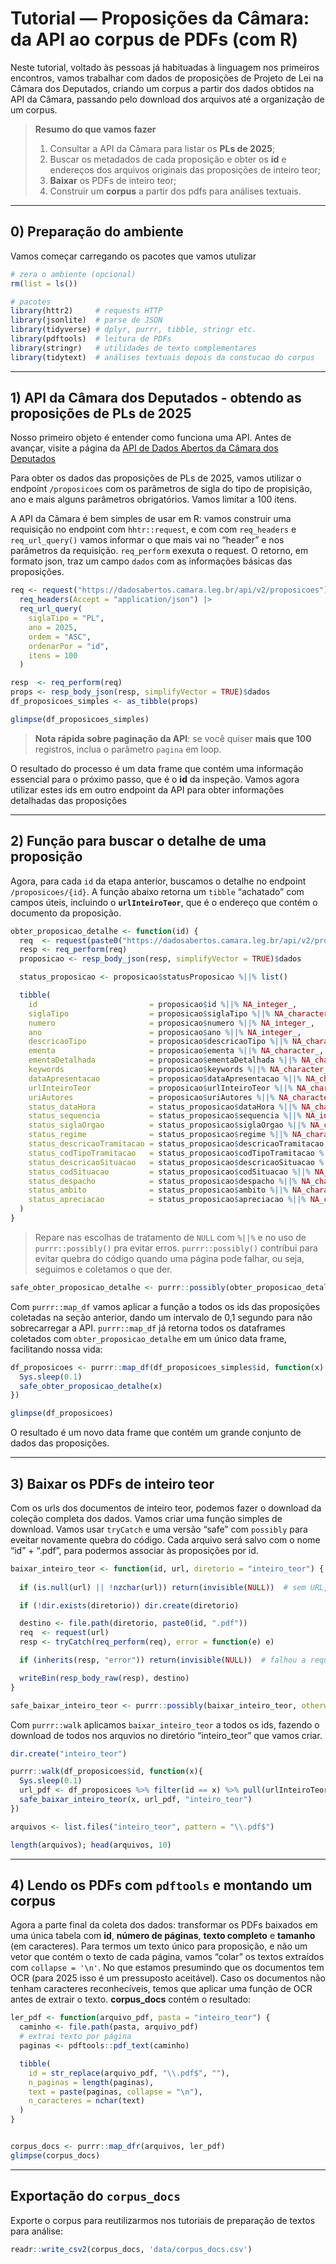 # Tutorial — Proposições da Câmara: da API ao corpus de PDFs (com R)

Neste tutorial, voltado às pessoas já habituadas à linguagem nos primeiros encontros, vamos trabalhar com dados de proposições de Projeto de Lei na Câmara dos Deputados, criando um corpus a partir dos dados obtidos na API da Câmara, passando pelo download dos arquivos até a organização de um corpus.

> **Resumo do que vamos fazer**
>
> 1. Consultar a API da Câmara para listar os **PLs de 2025**;
> 2. Buscar os metadados de cada proposição e obter os **id** e endereços dos arquivos originais das proposições de inteiro teor;
> 3. **Baixar** os PDFs de inteiro teor;
> 4. Construir um **corpus** a partir dos pdfs para análises textuais.

---

## 0) Preparação do ambiente

Vamos começar carregando os pacotes que vamos utulizar

```r
# zera o ambiente (opcional)
rm(list = ls())

# pacotes
library(httr2)     # requests HTTP
library(jsonlite)  # parse de JSON
library(tidyverse) # dplyr, purrr, tibble, stringr etc.
library(pdftools)  # leitura de PDFs
library(stringr)   # utilidades de texto complementares
library(tidytext)  # análises textuais depois da constucao do corpus
```

---

## 1) API da Câmara dos Deputados - obtendo as proposições de PLs de 2025

Nosso primeiro objeto é entender como funciona uma API. Antes de avançar, visite a página da [API de Dados Abertos da Câmara dos Deputados](https://dadosabertos.camara.leg.br/swagger/api.html)

Para obter os dados das proposições de PLs de 2025, vamos utilizar o endpoint `/proposicoes` com os parâmetros de sigla do tipo de propisição, ano e mais alguns parâmetros obrigatórios. Vamos limitar a 100 itens.

A API da Câmara é bem simples de usar em R: vamos construir uma requisição no endpoint com `hhtr::request`, e com com `req_headers` e `req_url_query()` vamos informar o que mais vai no "header" e nos parâmetros da requisição. `req_perform` exexuta o request. O retorno, em formato json, traz um campo `dados` com as informações básicas das proposições.
```r
req <- request("https://dadosabertos.camara.leg.br/api/v2/proposicoes") |>
  req_headers(Accept = "application/json") |>
  req_url_query(
    siglaTipo = "PL",
    ano = 2025,
    ordem = "ASC",
    ordenarPor = "id",
    itens = 100
  )

resp  <- req_perform(req)
props <- resp_body_json(resp, simplifyVector = TRUE)$dados
df_proposicoes_simples <- as_tibble(props)

glimpse(df_proposicoes_simples)
```

> **Nota rápida sobre paginação da API**: se você quiser **mais que 100** registros, inclua o parâmetro `pagina` em loop. 

O resultado do processo é um data frame que contém uma informação essencial para o próximo passo, que é o **id** da inspeção. Vamos agora utilizar estes ids em outro endpoint da API para obter informações detalhadas das proposições

---

## 2) Função para buscar o **detalhe** de uma proposição

Agora, para cada `id` da etapa anterior, buscamos o detalhe no endpoint `/proposicoes/{id}`. A função abaixo retorna um `tibble` “achatado” com campos úteis, incluindo o **`urlInteiroTeor`**, que é o endereço que contém o documento da proposição.

```r
obter_proposicao_detalhe <- function(id) {
  req  <- request(paste0("https://dadosabertos.camara.leg.br/api/v2/proposicoes/", id))
  resp <- req_perform(req)
  proposicao <- resp_body_json(resp, simplifyVector = TRUE)$dados

  status_proposicao <- proposicao$statusProposicao %||% list()

  tibble(
    id                         = proposicao$id %||% NA_integer_,
    siglaTipo                  = proposicao$siglaTipo %||% NA_character_,
    numero                     = proposicao$numero %||% NA_integer_,
    ano                        = proposicao$ano %||% NA_integer_,
    descricaoTipo              = proposicao$descricaoTipo %||% NA_character_,
    ementa                     = proposicao$ementa %||% NA_character_,
    ementaDetalhada            = proposicao$ementaDetalhada %||% NA_character_,
    keywords                   = proposicao$keywords %||% NA_character_,
    dataApresentacao           = proposicao$dataApresentacao %||% NA_character_,
    urlInteiroTeor             = proposicao$urlInteiroTeor %||% NA_character_,
    uriAutores                 = proposicao$uriAutores %||% NA_character_,
    status_dataHora            = status_proposicao$dataHora %||% NA_character_,
    status_sequencia           = status_proposicao$sequencia %||% NA_integer_,
    status_siglaOrgao          = status_proposicao$siglaOrgao %||% NA_character_,
    status_regime              = status_proposicao$regime %||% NA_character_,
    status_descricaoTramitacao = status_proposicao$descricaoTramitacao %||% NA_character_,
    status_codTipoTramitacao   = status_proposicao$codTipoTramitacao %||% NA_character_,
    status_descricaoSituacao   = status_proposicao$descricaoSituacao %||% NA_character_,
    status_codSituacao         = status_proposicao$codSituacao %||% NA_integer_,
    status_despacho            = status_proposicao$despacho %||% NA_character_,
    status_ambito              = status_proposicao$ambito %||% NA_character_,
    status_apreciacao          = status_proposicao$apreciacao %||% NA_character_
  )
}

```

> Repare nas escolhas de tratamento de `NULL` com `%||%` e no uso de `purrr::possibly()` pra evitar erros. `purrr::possibly()` contribui para evitar quebra do código quando uma página pode falhar, ou seja, seguimos e coletamos o que der. 

```r
safe_obter_proposicao_detalhe <- purrr::possibly(obter_proposicao_detalhe, otherwise = NULL)
```

Com `purrr::map_df` vamos aplicar a função a todos os ids das proposições coletadas na seção anterior, dando um intervalo de 0,1 segundo para não sobrecarregar a API. `purrr::map_df` já retorna todos os dataframes coletados com `obter_proposicao_detalhe` em um único data frame, facilitando nossa vida:

```r
df_proposicoes <- purrr::map_df(df_proposicoes_simples$id, function(x) {
  Sys.sleep(0.1)
  safe_obter_proposicao_detalhe(x)
})

glimpse(df_proposicoes)
```

O resultado é um novo data frame que contém um grande conjunto de dados das proposições.

---

## 3) **Baixar** os PDFs de inteiro teor

Com os urls dos documentos de inteiro teor, podemos fazer o download da coleção completa dos dados. Vamos criar uma função simples de download. Vamos usar `tryCatch` e uma versão “safe” com `possibly` para eveitar novamente quebra do código.  Cada arquivo será salvo com o nome "id" + ".pdf", para podermos associar às proposições por id.

```r
baixar_inteiro_teor <- function(id, url, diretorio = "inteiro_teor") {
  
  if (is.null(url) || !nzchar(url)) return(invisible(NULL))  # sem URL, sem download

  if (!dir.exists(diretorio)) dir.create(diretorio)

  destino <- file.path(diretorio, paste0(id, ".pdf"))
  req  <- request(url)
  resp <- tryCatch(req_perform(req), error = function(e) e)

  if (inherits(resp, "error")) return(invisible(NULL))  # falhou a request

  writeBin(resp_body_raw(resp), destino)
}

safe_baixar_inteiro_teor <- purrr::possibly(baixar_inteiro_teor, otherwise = NULL)
```

Com `purrr::walk` aplicamos `baixar_inteiro_teor` a todos os ids, fazendo o download de todos nos arquvios no diretório "inteiro_teor" que vamos criar.

```r
dir.create("inteiro_teor")

purrr::walk(df_proposicoes$id, function(x){
  Sys.sleep(0.1)
  url_pdf <- df_proposicoes %>% filter(id == x) %>% pull(urlInteiroTeor) %>% .[[1]]
  safe_baixar_inteiro_teor(x, url_pdf, "inteiro_teor")
})

arquivos <- list.files("inteiro_teor", pattern = "\\.pdf$")

length(arquivos); head(arquivos, 10)
```

---

## 4) Lendo os PDFs com `pdftools` e montando um **corpus**

Agora a parte final da coleta dos dados: transformar os PDFs baixados em uma única tabela com **id**, **número de páginas**, **texto completo** e **tamanho** (em caracteres). Para termos um texto único para proposição, e não um vetor que contém o texto de cada página, vamos "colar" os textos extraídos com `collapse = '\n'`. No que estamos presumindo que os documentos tem OCR (para 2025 isso é um pressuposto aceitável). Caso os documentos não tenham caracteres reconhecíveis, temos que aplicar uma função de OCR antes de extrair o texto. **corpus_docs** contém o resultado:

```r
ler_pdf <- function(arquivo_pdf, pasta = "inteiro_teor") {
  caminho <- file.path(pasta, arquivo_pdf)
  # extrai texto por página
  paginas <- pdftools::pdf_text(caminho)

  tibble(
    id = str_replace(arquivo_pdf, "\\.pdf$", ""),
    n_paginas = length(paginas),
    text = paste(paginas, collapse = "\n"),
    n_caracteres = nchar(text)
  )
}


corpus_docs <- purrr::map_dfr(arquivos, ler_pdf)
glimpse(corpus_docs)
```

---

## Exportação do `corpus_docs` 

Exporte o corpus para reutilizarmos nos tutoriais de preparação de textos para análise:

```r
readr::write_csv2(corpus_docs, 'data/corpus_docs.csv')
```
